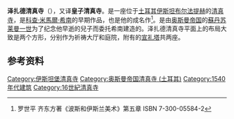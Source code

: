 {{coord|41|00|49|N|28|57|25|E|display=title}}
{{Infobox religious building
| building_name         = 泽扎德清真寺
| image                 = SehzadeMosqueExterior.jpg
| caption               = 泽扎德清真寺
| map_type              =
| map_size              =
| map_caption           =
| location              =[[土耳其|土耳其]][[伊斯坦布尔|伊斯坦布尔]] 
| geo                   = 
| religious_affiliation = [[伊斯兰|伊斯兰]]
| rite                  =
| region                =
| state                 =
| province              =
| territory             =
| prefecture            =
| sector                =
| district              =
| cercle                =
| municipality          =
| consecration_year     =
| status                =
| functional_status     =
| heritage_designation  = 
| leadership            =
| website               =
| architecture          = yes
| architect             = [[科查·米馬爾·希南|科查·米馬爾·希南]]
| architecture_type     = 清真寺
| architecture_style    =
| general_contractor    =
| facade_direction      =
| groundbreaking        = 1543年
| year_completed        = 1548年
| construction_cost     =
| specifications        = yes
| capacity              =
| length                =
| width                 =
| width_nave            =
| height_max            =
| dome_quantity         =
| dome_height_outer     = {{convert|37|m|ft|sp=us}}
| dome_height_inner     = 
| dome_dia_outer        = 
| dome_dia_inner        = {{convert|19|m|ft|sp=us}}
| minaret_quantity      = 2
| minaret_height        =
| spire_quantity        =
| spire_height          =
| materials             = [[花岗岩|花岗岩]], [[大理石|大理石]]
}}
'''泽扎德清真寺'''（{{lang-tr|Şehzade Camii}}），又译'''皇子清真寺'''。是一座位于[[土耳其|土耳其]][[伊斯坦布尔|伊斯坦布尔]][[法提赫|法提赫]]的[[清真寺|清真寺]]，是[[科查·米馬爾·希南|科查·米馬爾·希南]]的早期作品，也是他的成名作<ref>罗世平 齐东方著《波斯和伊斯兰美术》第五章 ISBN 7-300-05584-2</ref>。是由[[奥斯曼帝国|奥斯曼帝国]]的[[苏丹_(称谓)|蘇丹]][[苏莱曼一世_(奥斯曼帝国)|苏莱曼一世]]为了纪念他早逝的兒子{{link-en|穆罕默德皇子|Şehzade Mehmed}}而委托希南建造的。泽扎德清真寺平面上的布局大致是两个方形，分别作为祈祷大厅和庭院，附有的[[宣礼塔|宣礼塔]]共两座。

==参考资料==
<references/>
{{土耳其清真寺}}
[[Category:伊斯坦堡清真寺|Category:伊斯坦堡清真寺]]
[[Category:奥斯曼帝国清真寺_(土耳其)|Category:奥斯曼帝国清真寺 (土耳其)]]
[[Category:1540年代建筑|Category:1540年代建筑]]
[[Category:16世紀清真寺|Category:16世紀清真寺]]